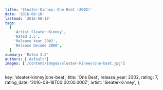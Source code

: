 ```yaml
---
title: 'Sleater-Kinney: One Beat (2002)'
date: '2016-08-18'
lastmod: '2016-08-18'
tags:
  [
    'Artist Sleater-Kinney',
    'Rated 3.5',
    'Release Year 2002',
    'Release Decade 2000',
  ]
summary: 'Rated 3.5'
authors: ['default']
images: ['/content/images/sleater-kinney|one-beat.jpg']
---
```


  key: 'sleater-kinney|one-beat',
  title: 'One Beat',
  release_year: 2002,
  rating: 7,
  rating_date: '2016-08-18T00:00:00.000Z',
  artist: 'Sleater-Kinney',
};

<MusicRating data={data} />

